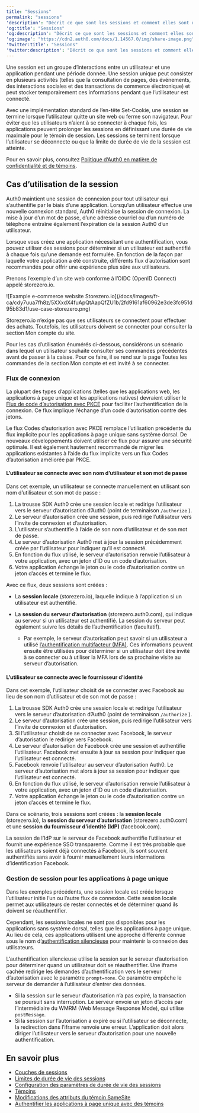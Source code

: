 ```yaml
---
title: "Sessions"
permalink: "sessions"
'description': "Décrit ce que sont les sessions et comment elles sont utilisées dans Auth0."
'og:title': "Sessions"
'og:description': "Décrit ce que sont les sessions et comment elles sont utilisées dans Auth0."
'og:image': "https://cdn2.auth0.com/docs/1.14567.0/img/share-image.png"
'twitter:title': "Sessions"
'twitter:description': "Décrit ce que sont les sessions et comment elles sont utilisées dans Auth0."
---
```


Une session est un groupe d’interactions entre un utilisateur et une application pendant une période donnée. Une session unique peut consister en plusieurs activités (telles que la consultation de pages, des événements, des interactions sociales et des transactions de commerce électronique) et peut stocker temporairement ces informations pendant que l’utilisateur est connecté.

Avec une implémentation standard de l’en-tête Set-Cookie, une session se termine lorsque l’utilisateur quitte un site web ou ferme son navigateur. Pour éviter que les utilisateurs n’aient à se connecter à chaque fois, les applications peuvent prolonger les sessions en définissant une durée de vie maximale pour le témoin de session. Les sessions se terminent lorsque l’utilisateur se déconnecte ou que la limite de durée de vie de la session est atteinte.

Pour en savoir plus, consultez [Politique d’Auth0 en matière de confidentialité et de témoins](https://auth0.com/privacy).

## Cas d’utilisation de la session

Auth0 maintient une session de connexion pour tout utilisateur qui s’authentifie par le biais d’une application. Lorsqu’un utilisateur effectue une nouvelle connexion standard, Auth0 réinitialise la session de connexion. La mise à jour d’un mot de passe, d’une adresse courriel ou d’un numéro de téléphone entraîne également l’expiration de la session Auth0 d’un utilisateur.

Lorsque vous créez une application nécessitant une authentification, vous pouvez utiliser des sessions pour déterminer si un utilisateur est authentifié à chaque fois qu’une demande est formulée. En fonction de la façon par laquelle votre application a été construite, différents flux d’autorisation sont recommandés pour offrir une expérience plus sûre aux utilisateurs.

Prenons l’exemple d’un site web conforme à l’OIDC (<Tooltip href="/docs/docs/fr-ca/glossary?term=openid" tip="OpenID
Norme ouverte d’authentification qui permet aux applications de vérifier l’identité des utilisateurs sans avoir à collecter leurs informations de connexion." cta="Voir le glossaire">OpenID</Tooltip> Connect) appelé storezero.io.

<Frame>![Example e-commerce website Storezero.io](/docs/images/fr-ca/cdy7uua7fh8z/5XXxdX4fuApQtAapQfZU1b/2fd9161af60962e3de3fc951d95b83d1/use-case-storezero.png)</Frame>

Storezero.io n’exige pas que ses utilisateurs se connectent pour effectuer des achats. Toutefois, les utilisateurs doivent se connecter pour consulter la section Mon compte du site.

Pour les cas d’utilisation énumérés ci-dessous, considérons un scénario dans lequel un utilisateur souhaite consulter ses commandes précédentes avant de passer à la caisse. Pour ce faire, il se rend sur la page Toutes les commandes de la section Mon compte et est invité à se connecter.

### Flux de connexion

La plupart des types d’applications (telles que les applications web, les applications à page unique et les applications natives) devraient utiliser le [Flux de code d’autorisation avec PKCE](/docs/fr-ca/get-started/authentication-and-authorization-flow/authorization-code-flow-with-pkce) pour faciliter l’authentification de la connexion. Ce flux implique l’échange d’un code d’autorisation contre des jetons.

<Callout icon="file-lines" color="#0EA5E9" iconType="regular">

Le flux Codes d’autorisation avec PKCE remplace l’utilisation précédente du flux implicite pour les applications à page unique sans système dorsal. De nouveaux développements doivent utiliser ce flux pour assurer une sécurité optimale. Il est également hautement recommandé de migrer les applications existantes à l’aide du flux implicite vers un flux Codes d’autorisation améliorée par PKCE.

</Callout>

#### L’utilisateur se connecte avec son nom d’utilisateur et son mot de passe

Dans cet exemple, un utilisateur se connecte manuellement en utilisant son nom d’utilisateur et son mot de passe :

1. La trousse SDK Auth0 crée une session locale et redirige l’utilisateur vers le serveur d’autorisation d’Auth0 (point de terminaison `/authorize` ).
2. Le serveur d’autorisation crée une session, puis redirige l’utilisateur vers l’invite de connexion et d’autorisation.
3. L’utilisateur s’authentifie à l’aide de son nom d’utilisateur et de son mot de passe.
4. Le serveur d’autorisation Auth0 met à jour la session précédemment créée par l’utilisateur pour indiquer qu’il est connecté.
5. En fonction du flux utilisé, le serveur d’autorisation renvoie l’utilisateur à votre application, avec un jeton d’ID ou un code d’autorisation.
6. Votre application échange le jeton ou le code d’autorisation contre un jeton d’accès et termine le flux.

Avec ce flux, deux sessions sont créées :

* La **session locale** (storezero.io), laquelle indique à l’application si un utilisateur est authentifié.
* La **session du serveur d’autorisation** (storezero.auth0.com), qui indique au serveur si un utilisateur est authentifié. La session du serveur peut également suivre les détails de l’authentification (facultatif).

  + Par exemple, le serveur d’autorisation peut savoir si un utilisateur a utilisé [l’authentification multifacteur (MFA)](/docs/fr-ca/secure/multi-factor-authentication). Ces informations peuvent ensuite être utilisées pour déterminer si un utilisateur doit être invité à se connecter ou à utiliser la MFA lors de sa prochaine visite au serveur d’autorisation.

#### L’utilisateur se connecte avec le fournisseur d’identité

Dans cet exemple, l’utilisateur choisit de se connecter avec Facebook au lieu de son nom d’utilisateur et de son mot de passe :

1. La trousse SDK Auth0 crée une session locale et redirige l’utilisateur vers le serveur d’autorisation d’Auth0 (point de terminaison `/authorize` ).
2. Le serveur d’autorisation crée une session, puis redirige l’utilisateur vers l’invite de connexion et d’autorisation.
3. Si l’utilisateur choisit de se connecter avec Facebook, le serveur d’autorisation le redirige vers Facebook.
4. Le serveur d’autorisation de Facebook crée une session et authentifie l’utilisateur. Facebook met ensuite à jour sa session pour indiquer que l’utilisateur est connecté.
5. Facebook renvoie l’utilisateur au serveur d’autorisation Auth0. Le serveur d’autorisation met alors à jour sa session pour indiquer que l’utilisateur est connecté.
6. En fonction du flux utilisé, le serveur d’autorisation renvoie l’utilisateur à votre application, avec un jeton d’ID ou un code d’autorisation.
7. Votre application échange le jeton ou le code d’autorisation contre un jeton d’accès et termine le flux.

Dans ce scénario, trois sessions sont créées : la **session locale** (storezero.io), la **session du serveur d’autorisation** (storezero.auth0.com) et une **session du fournisseur d’identité (<Tooltip href="/docs/docs/fr-ca/glossary?term=idp" tip="Fournisseur d’identité (IdP)
Service de stockage et de gestion des identités numériques." cta="Voir le glossaire">IdP</Tooltip>)** (facebook.com).

La session de l’IdP sur le serveur de Facebook authentifie l’utilisateur et fournit une expérience <Tooltip href="/docs/docs/fr-ca/glossary?term=single-sign-on" tip="Authentification unique (SSO)
Service qui, après qu’un utilisateur se soit connecté à une application, le connecte automatiquement à d’autres applications." cta="Voir le glossaire">SSO</Tooltip> transparente. Comme il est très probable que les utilisateurs soient déjà connectés à Facebook, ils sont souvent authentifiés sans avoir à fournir manuellement leurs informations d’identification Facebook.

### Gestion de session pour les applications à page unique

Dans les exemples précédents, une session locale est créée lorsque l’utilisateur initie l’un ou l’autre flux de connexion. Cette session locale permet aux utilisateurs de rester connectés et de déterminer quand ils doivent se réauthentifier.

Cependant, les sessions locales ne sont pas disponibles pour les applications sans système dorsal, telles que les applications à page unique. Au lieu de cela, ces applications utilisent une approche différente connue sous le nom d’[authentification silencieuse](/docs/fr-ca/authenticate/login/configure-silent-authentication) pour maintenir la connexion des utilisateurs.

L’authentification silencieuse utilise la session sur le serveur d’autorisation pour déterminer quand un utilisateur doit se réauthentifier. Une iframe cachée redirige les demandes d’authentification vers le serveur d’autorisation avec le paramètre `prompt=none`. Ce paramètre empêche le serveur de demander à l’utilisateur d’entrer des données.

* Si la session sur le serveur d’autorisation n’a pas expiré, la transaction se poursuit sans interruption. Le serveur envoie un jeton d’accès par l’intermédiaire du WMRM (Web Message Response Mode), qui utilise `postMessage`.
* Si la session sur l’autorisation a expiré ou si l’utilisateur se déconnecte, la redirection dans l’iframe renvoie une erreur. L’application doit alors diriger l’utilisateur vers le serveur d’autorisation pour une nouvelle authentification.

## En savoir plus

* [Couches de sessions](/docs/fr-ca/manage-users/sessions/session-layers)
* [Limites de durée de vie des sessions](/docs/fr-ca/manage-users/sessions/session-lifetime-limits)
* [Configuration des paramètres de durée de vie des sessions](/docs/fr-ca/manage-users/sessions/configure-session-lifetime-settings)
* [Témoins](/docs/fr-ca/manage-users/cookies)
* [Modifications des attributs du témoin SameSite](/docs/fr-ca/manage-users/cookies/samesite-cookie-attribute-changes)
* [Authentifier les applications à page unique avec des témoins](/docs/fr-ca/manage-users/cookies/spa-authenticate-with-cookies)